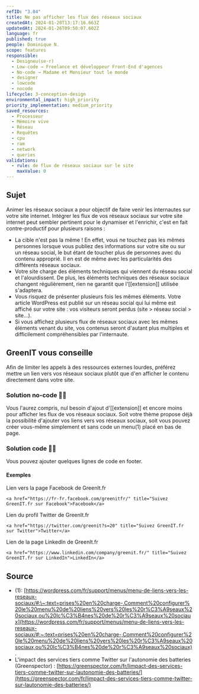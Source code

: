 ```yaml
---
refID: "3.04"
title: Ne pas afficher les flux des réseaux sociaux
createdAt: 2024-01-20T13:17:16.663Z
updatedAt: 2024-01-26T09:50:07.602Z
language: fr
published: true
people: Dominique N.
scope: features
responsible:
  - Designeu(se·r)
  - Low-code → Freelance et développeur Front-End d'agences
  - No-code → Madame et Monsieur tout le monde
  - designer
  - lowcode
  - nocode
lifecycle: 3-conception-design
environmental_impact: high_priority
priority_implementation: medium_priority
saved_resources:
  - Processeur
  - Mémoire vive
  - Réseau
  - Requêtes
  - cpu
  - ram
  - network
  - queries
validations:
  - rule: de flux de réseaux sociaux sur le site
    maxValue: 0
---
```


## Sujet

Animer les réseaux sociaux a pour objectif de faire venir les internautes sur votre site internet.
Intégrer les flux de vos réseaux sociaux sur votre site internet peut sembler pertinent pour le dynamiser et l'enrichir, c'est en fait contre-productif pour plusieurs raisons :

- La cible n'est pas la même ! En effet, vous ne touchez pas les mêmes personnes lorsque vous publiez des informations sur votre site ou sur un réseau social, le but étant de toucher plus de personnes avec du contenu approprié. Il en est de même avec les particularités des différents réseaux sociaux.
- Votre site charge des éléments techniques qui viennent du réseau social et l'alourdissent. De plus, les éléments techniques des réseaux sociaux changent régulièrement, rien ne garantit que l'\[\[extension]] utilisée s'adaptera.
- Vous risquez de présenter plusieurs fois les mêmes éléments. Votre article WordPress est publié sur un réseau social qui lui même est affiché sur votre site : vos visiteurs seront perdus (site > réseau social > site...).
- Si vous affichez plusieurs flux de réseaux sociaux avec les mêmes éléments venant du site, vos contenus seront d'autant plus multiples et difficilement compréhensibles par l'internaute.

## GreenIT vous conseille

Afin de limiter les appels à des ressources externes lourdes, préférez mettre un lien vers vos réseaux sociaux plutôt que d'en afficher le contenu directement dans votre site.

### Solution no-code 🌱🌱

Vous l'aurez compris, nul besoin d'ajout d'\[\[extension]] et encore moins pour afficher les flux de vos réseaux sociaux.
Soit votre thème propose déjà la possibilité d'ajouter vos liens vers vos réseaux sociaux, soit vous pouvez créer vous-même simplement et sans code un menu(1) placé en bas de page.

### Solution code 🌱🌱

Vous pouvez ajouter quelques lignes de code en footer.

#### Exemples

Lien vers la page Facebook de GreenIt.fr

`<a href="https://fr-fr.facebook.com/greenitfr/" title="Suivez GreenIT.fr sur Facebook">Facebook</a>`

Lien du profil Twitter de GreenIt.fr

`<a href="https://twitter.com/greenit?s=20" title="Suivez GreenIT.fr sur Twitter">Twitter</a>`

Lien de la page LinkedIn de GreenIt.fr

`<a href="https://www.linkedin.com/company/greenit.fr/" title="Suivez GreenIT.fr sur LinkedIn">LinkedIn</a>`

## Source

- (1): [https://wordpress.com/fr/support/menus/menu-de-liens-vers-les-reseaux-sociaux/#:\~:text=prises%20en%20charge-,Comment%20configurer%20le%20menu%20de%20liens%20vers%20les%20r%C3%A9seaux%20sociaux,ou%20Ic%C3%B4nes%20de%20r%C3%A9seaux%20sociaux](https://wordpress.com/fr/support/menus/menu-de-liens-vers-les-reseaux-sociaux/#:~:text=prises%20en%20charge-,Comment%20configurer%20le%20menu%20de%20liens%20vers%20les%20r%C3%A9seaux%20sociaux,ou%20Ic%C3%B4nes%20de%20r%C3%A9seaux%20sociaux).
- L'impact des services tiers comme Twitter sur l'autonomie des batteries (Greenspector) : [https://greenspector.com/fr/limpact-des-services-tiers-comme-twitter-sur-lautonomie-des-batteries/](https://greenspector.com/fr/limpact-des-services-tiers-comme-twitter-sur-lautonomie-des-batteries/)
